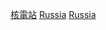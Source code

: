 {{Commons category|Nuclear power plants in Russia}}

[[Category:俄羅斯發電廠|核電站]]
[[Category:歐洲各國核能發電廠|Russia]]
[[Category:各國核電站|Russia]]